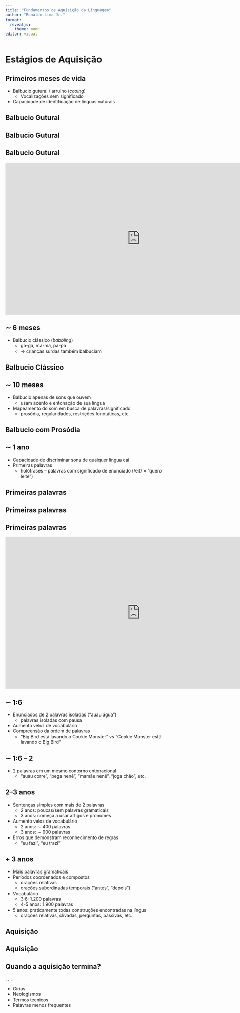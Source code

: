 ```yaml
---
title: "Fundamentos de Aquisição da Linguagem"
author: "Ronaldo Lima Jr."
format: 
  revealjs: 
    theme: moon
editor: visual
---
```


# Estágios de Aquisição

## Primeiros meses de vida

-   Balbucio gutural / arrulho (*cooing*)
    -   Vocalizações sem significado
-   Capacidade de identificação de línguas naturais

## Balbucio Gutural {background-video="FundAquis-1_files\\1.Cooing.mp4"}

## Balbucio Gutural {background-video="FundAquis-1_files\\2.Cooing.mp4"}

## Balbucio Gutural 

<iframe width="840" height="472" src="https://www.youtube.com/embed/n8SuW4_BZcs?si=TNwqN48a5O39XgtT" title="YouTube video player" frameborder="0" allow="accelerometer; autoplay; clipboard-write; encrypted-media; gyroscope; picture-in-picture; web-share" allowfullscreen></iframe>

## $\sim$ 6 meses

-   Balbucio clássico (*babbling*)
    -   ga-ga, ma-ma, pa-pa
    -   $\rightarrow$ crianças surdas também balbuciam

## Balbucio Clássico {background-video="FundAquis-1_files\\1.Babbling.mp4"}

## $\sim$ 10 meses

-   Balbucio apenas de sons que ouvem
    -   usam acento e entonação de sua língua
-   Mapeamento do som em busca de palavras/significado
    -   prosódia, regularidades, restrições fonotáticas, etc.

## Balbucio com Prosódia {background-video="FundAquis-1_files\\2.Babbling.mp4"}

## $\sim$ 1 ano

-   Capacidade de discriminar sons de qualquer língua cai
-   Primeiras palavras
    -   holófrases -- palavras com significado de enunciado (/eit/ = "quero leite")

## Primeiras palavras {background-video="FundAquis-1_files\\3.firstWords.mp4"}

## Primeiras palavras {background-video="FundAquis-1_files\\4.firstWords.mp4"}

## Primeiras palavras

<iframe width="840" height="472" src="https://www.youtube.com/embed/RE4ce4mexrU?si=jdHCY3kZ4V40dccb" title="YouTube video player" frameborder="0" allow="accelerometer; autoplay; clipboard-write; encrypted-media; gyroscope; picture-in-picture; web-share" allowfullscreen></iframe>

## $\sim$ 1:6

-   Enunciados de 2 palavras isoladas ("auau água")
    -   palavras isoladas com pausa
-   Aumento veloz de vocabulário
-   Compreensão da ordem de palavras
    -   "Big Bird está lavando o Cookie Monster" vs "Cookie Monster está lavando o Big Bird"

## $\sim$ 1:6 -- 2

-   2 palavras em um mesmo contorno entonacional
    -   "auau corre", "pega nenê", "mamãe nenê", "joga chão", etc.

## 2--3 anos

-   Sentenças simples com mais de 2 palavras
    -   2 anos: poucas/sem palavras gramaticais
    -   3 anos: começa a usar artigos e pronomes
-   Aumento veloz de vocabulário
    -   2 anos: $\sim$ 400 palavras
    -   3 anos: $\sim$ 900 palavras
-   Erros que demonstram reconhecimento de regras
    -   "eu fazi", "eu trazi"

## + 3 anos

-   Mais palavras gramaticais
-   Períodos coordenados e compostos
    -   orações relativas
    -   orações subordinadas temporais ("antes", "depois")
-   Vocabulário
    -   3:6: 1.200 palavras
    -   4-5 anos: 1.900 palavras
-   5 anos: praticamente todas construções encontradas na língua
    -   orações relativas, clivadas, perguntas, passivas, etc.

## Aquisição {background-video="FundAquis-1_files\\5.fullAcquisition.mp4"}

## Aquisição {background-video="FundAquis-1_files\\6.fullAcquisition.mp4"}

## Quando a aquisição termina?

. . .

-   Gírias
-   Neologismos
-   Termos técnicos
-   Palavras menos frequentes
